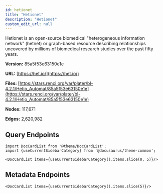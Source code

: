 ```yaml
---
id: hetionet
title: "Hetionet"
description: "Hetionet"
custom_edit_url: null
---
```





Hetionet is an open-source biomedical "heterogeneous information network" (hetnet) or graph-based resource describing relationships uncovered by millions of biomedical research studies over the past fifty years.

**Version:** 85a5f53e63150e1e

**URL:** [https://het.io/](https://het.io/)

**Files:** [https://stars.renci.org/var/plater/bl-4.2.1/Hetio_Automat/85a5f53e63150e1e](https://stars.renci.org/var/plater/bl-4.2.1/Hetio_Automat/85a5f53e63150e1e)

**Nodes:** 117,671

**Edges:** 2,620,982






## Query Endpoints
```mdx-code-block
import DocCardList from '@theme/DocCardList';
import {useCurrentSidebarCategory} from '@docusaurus/theme-common';

<DocCardList items={useCurrentSidebarCategory().items.slice(0, 5)}/>
```

## Metadata Endpoints    
```mdx-code-block
<DocCardList items={useCurrentSidebarCategory().items.slice(5)}/>
```
      